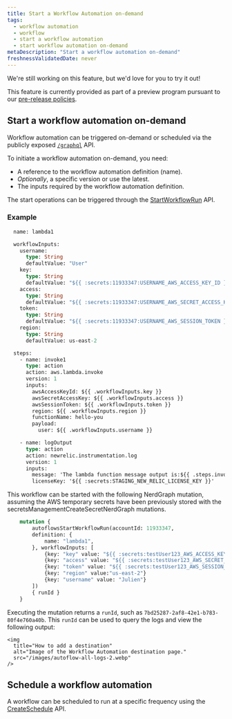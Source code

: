 ```yaml
---
title: Start a Workflow Automation on-demand
tags:
  - workflow automation
  - workflow
  - start a workflow automation
  - start workflow automation on-demand
metaDescription: "Start a workflow automation on-demand"
freshnessValidatedDate: never
---
```


<Callout title="preview">
  We're still working on this feature, but we'd love for you to try it out!

  This feature is currently provided as part of a preview program pursuant to our [pre-release policies](/docs/licenses/license-information/referenced-policies/new-relic-pre-release-policy).
</Callout>

## Start a workflow automation on-demand

Workflow automation can be triggered on-demand or scheduled via the publicly exposed [`/graphql`](/docs/apis/nerdgraph/get-started/nerdgraph-explorer) API.

To initiate a workflow automation on-demand, you need:

  - A reference to the workflow automation definition (name).
  - *Optionally*, a specific version or use the latest.
  - The inputs required by the workflow automation definition.

The start operations can be triggered through the [StartWorkflowRun](/docs/workflow-automation/workflow-automation-apis/start-workflow-run) API.

### Example

```graphql
  name: lambda1

  workflowInputs:
    username:
      type: String
      defaultValue: "User"
    key:
      type: String
      defaultValue: "${{ :secrets:11933347:USERNAME_AWS_ACCESS_KEY_ID }}"
    access:
      type: String
      defaultValue: "${{ :secrets:11933347:USERNAME_AWS_SECRET_ACCESS_KEY }}"
    token:
      type: String
      defaultValue: "${{ :secrets:11933347:USERNAME_AWS_SESSION_TOKEN }}"
    region:
      type: String
      defaultValue: us-east-2

  steps:
    - name: invoke1
      type: action
      action: aws.lambda.invoke
      version: 1
      inputs:
        awsAccessKeyId: ${{ .workflowInputs.key }}
        awsSecretAccessKey: ${{ .workflowInputs.access }}
        awsSessionToken: ${{ .workflowInputs.token }}
        region: ${{ .workflowInputs.region }}
        functionName: hello-you
        payload:
          user: ${{ .workflowInputs.username }}

    - name: logOutput
      type: action
      action: newrelic.instrumentation.log
      version: 1
      inputs:
        message: 'The lambda function message output is:${{ .steps.invoke1.outputs.payload.body }}'
        licenseKey: '${{ :secrets:STAGING_NEW_RELIC_LICENSE_KEY }}'
```

This workflow can be started with the following NerdGraph mutation, assuming the AWS temporary secrets have been previously stored with the secretsManagementCreateSecretNerdGraph mutations.

```graphql
    mutation { 
        autoflowsStartWorkflowRun(accountId: 11933347,
        definition: {
            name: "lambda1",
        }, workflowInputs: [
            {key: "key" value: "${{ :secrets:testUser123_AWS_ACCESS_KEY_ID }}"}
            {key: "access" value: "${{ :secrets:testUser123_AWS_SECRET_ACCESS_KEY }}"}
            {key: "token" value: "${{ :secrets:testUser123_AWS_SESSION_TOKEN }}"}
            {key: "region" value:"us-east-2"}
            {key: "username" value: "Julien"}
        ]) 
        { runId }
    } 
```
Executing the mutation returns a `runId`, such as `7bd25287-2af8-42e1-b783-80f4e760a40b`. This `runId` can be used to query the logs and view the following output:

    <img
      title="How to add a destination"
      alt="Image of the Workflow Automation destination page."
      src="/images/autoflow-all-logs-2.webp"
    />

## Schedule a workflow automation

A workflow can be scheduled to run at a specific frequency using the [CreateSchedule](/docs/workflow-automation/autoflow-api-documentation) API.